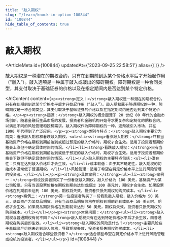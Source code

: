 ```yaml
---
title: "敲入期权"
slug: "/learn/knock-in-option-100844"
id: "100844"
hide_table_of_contents: true
---
```



# 敲入期权

<ArticleMeta id={100844} updatedAt={'2023-09-25 22:58:51'} alias={`[]`} />
<div className='border-solid border-b border-t-0 my-4 border-[var(--ifm-color-gray-300)]' />

敲入期权是一种潜在的期权合约，只有在到期前到达某个价格水平后才开始起作用（“敲入”）。敲入选项是一种属于敲入或敲出的障碍期权。障碍期权是一种合同类型，其支付取决于基础证券的价格以及在指定期间内是否达到某个特定价格。

<AIContent content={`<p><strong>定义：</strong>敲入期权是一种潜在的期权合约，只有在到期前到达某个价格水平后才开始起作用（“敲入”）。敲入期权属于障碍期权的一种，障碍期权是一种合同类型，其支付取决于基础证券的价格以及在指定期间内是否达到某个特定价格。</p><p><strong>起源：</strong>敲入期权的概念起源于 20 世纪 80 年代的金融市场创新。随着金融衍生品市场的发展，投资者和金融机构开始寻求更复杂和定制化的期权合约，以满足不同的风险管理和投机需求。敲入期权作为障碍期权的一种，逐渐被引入市场，并在 1990 年代得到了广泛应用。</p><p><strong>类别与特点：</strong>敲入期权主要分为两类：看涨敲入期权和看跌敲入期权。<ul><li><strong>看涨敲入期权：</strong>只有当基础资产价格在期权到期前达到或超过预定的敲入价格时，期权才会生效。适用于投资者预期价格会上涨但不确定具体时间的情况。</li><li><strong>看跌敲入期权：</strong>只有当基础资产价格在期权到期前达到或低于预定的敲入价格时，期权才会生效。适用于投资者预期价格会下跌但不确定具体时间的情况。</li></ul>敲入期权的主要特点包括：<ul><li>潜在性：只有在达到敲入价格后才会生效。</li><li>成本较低：由于其不确定性，敲入期权的初始成本通常低于普通期权。</li><li>风险管理：适用于希望在特定价格水平上进行风险管理的投资者。</li></ul></p><p><strong>具体案例：</strong><ul><li><strong>案例一：</strong>假设投资者购买了一份看涨敲入期权，敲入价格为 100 美元，基础资产为某公司股票。只有当该股票价格在期权到期前达到或超过 100 美元时，期权才会生效。如果股票价格在到期前未达到 100 美元，期权将失效，投资者只损失期权的购买成本。</li><li><strong>案例二：</strong>另一位投资者购买了一份看跌敲入期权，敲入价格为 50 美元，基础资产为某商品期货。只有当该商品期货价格在期权到期前达到或低于 50 美元时，期权才会生效。如果商品期货价格在到期前未达到 50 美元，期权将失效，投资者只损失期权的购买成本。</li></ul></p><p><strong>常见问题：</strong><ul><li><strong>敲入期权与普通期权有何不同？</strong>敲入期权只有在达到特定价格水平后才会生效，而普通期权在购买后即生效。</li><li><strong>敲入期权的风险是什么？</strong>主要风险在于基础资产价格未达到敲入价格，导致期权失效，投资者损失期权购买成本。</li><li><strong>敲入期权适合哪些投资者？</strong>适合那些希望在特定价格水平上进行风险管理或投机的投资者。</li></ul></p>`} id={100844} />

